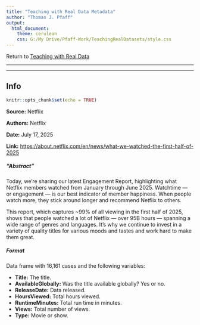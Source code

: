 ---
title: "Teaching with Real Data Metadata"
author: "Thomas J. Pfaff"
output:
  html_document:
    theme: cerulean
    css: G:/My Drive/Pfaff-Work/TeachingRealDatasets/style.css
---
Return to [Teaching with Real Data][id2]

***
***

## Info

```{r setup, include=FALSE}
knitr::opts_chunk$set(echo = TRUE)
```

**Source:** Netflix

**Authors:** Netflix  

**Date:** July 17, 2025

**Link:** [https://about.netflix.com/en/news/what-we-watched-the-first-half-of-2025][id]


##### "Abstract"

Today, we’re sharing our latest Engagement Report, highlighting what Netflix members watched from January through June 2025. Watchtime — or engagement — is our best indicator of member happiness. When people watch more, they stick around longer and recommend Netflix to others.

This report, which captures ~99% of all viewing in the first half of 2025, shows that people watched a lot of Netflix — over 95B hours — spanning a wide range of genres and languages. It’s why we continue to invest in a variety of quality titles for various moods and tastes and work hard to make them great. 


##### Format

Data frame with 16,161 cases and the following variables:

- **Title:** The title.
- **AvailableGlobally:** Was the title available globally? Yes or no.
- **ReleaseDate:** Data released.
- **HoursViewed:** Total hours viewed.
- **RuntimeMinutes:** Total run time in minutes.
- **Views:** Total number of views.
- **Type:** Movie or show.



[id]: https://about.netflix.com/en/news/what-we-watched-the-first-half-of-2025 

[id2]: https://thomas-pfaff.github.io/TeachingRealData.html